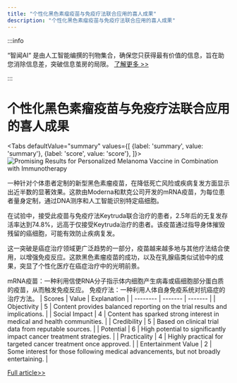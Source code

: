 ```yaml
---
title: "个性化黑色素瘤疫苗与免疫疗法联合应用的喜人成果"
description: "个性化黑色素瘤疫苗与免疫疗法联合应用的喜人成果"
---
```



:::info

“智闻AI“ 是由人工智能编撰的刊物集合，确保您只获得最有价值的信息，旨在助您消除信息差，突破信息茧房的局限。  [了解更多 >>](/)

:::

# 个性化黑色素瘤疫苗与免疫疗法联合应用的喜人成果


<Tabs
	defaultValue="summary"
	values={[
	{label: 'summary', value: 'summary'},
	{label: 'score', value: 'score'},
]}>
<TabItem value="summary">
<img
  src="https://image.informedainews.com/2024/06/Hea-6Sp-1717494915-0.jpg"
  alt="Promising Results for Personalized Melanoma Vaccine in Combination with Immunotherapy"
/>



一种针对个体患者定制的新型黑色素瘤疫苗，在降低死亡风险或疾病复发方面显示出近半数的显著效果。这款由Moderna和默克公司开发的mRNA疫苗，为每位患者量身定制，通过DNA测序和人工智能识别特定癌细胞。

在试验中，接受此疫苗与免疫疗法Keytruda联合治疗的患者，2.5年后的无复发存活率达到74.8%，远高于仅接受Keytruda治疗的患者。该疫苗通过指导身体摧毁残留的癌细胞，可能有效防止疾病复发。

这一突破是癌症治疗领域更广泛趋势的一部分，疫苗越来越多地与其他疗法结合使用，以增强免疫反应。这款黑色素瘤疫苗的成功，以及在乳腺癌类似试验中的成果，突显了个性化医疗在癌症治疗中的光明前景。

mRNA疫苗：一种利用信使RNA分子指示体内细胞产生病毒或癌细胞部分蛋白质的疫苗，从而触发免疫反应。
免疫疗法：一种利用人体自身免疫系统对抗癌症的治疗方法。
</TabItem>
<TabItem value="score">
	| Scores     | Value   | Explanation |
	| -------- | ------- | ------- |
	| Objectivity  | 5    | Content provides balanced reporting on the trial results and implications.    |
	| Social Impact | 4     | Content has sparked strong interest in medical and health communities.    |
	| Credibility    | 5    | Based on clinical trial data from reputable sources.    |
	| Potential    | 6    | High potential to significantly impact cancer treatment strategies.    |
	| Practicality    | 4    | Highly practical for targeted cancer treatment once approved.    |
	| Entertainment Value    | 2    | Some interest for those following medical advancements, but not broadly entertaining.    |
</TabItem>
</Tabs>

[Full article>>](https://www.theguardian.com/society/article/2024/jun/03/extremely-impressive-melanoma-jab-trial-results-excite-doctors)
